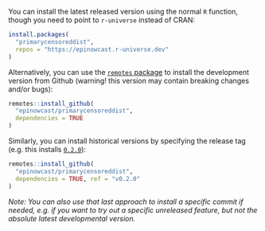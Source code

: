 You can install the latest released version using the normal `R` function, though you need to point to `r-universe` instead of CRAN:

```r
install.packages(
  "primarycensoreddist",
  repos = "https://epinowcast.r-universe.dev"
)
```

Alternatively, you can use the [`remotes` package](https://remotes.r-lib.org/) to install the development version from Github (warning! this version may contain breaking changes and/or bugs):

```r
remotes::install_github(
  "epinowcast/primarycensoreddist",
  dependencies = TRUE
)
```

Similarly, you can install historical versions by specifying the release tag (e.g. this installs [`0.2.0`](https://github.com/epinowcast/primarycensoreddist/releases/tag/v0.2.0)):

```r
remotes::install_github(
  "epinowcast/primarycensoreddist",
  dependencies = TRUE, ref = "v0.2.0"
)
```

*Note: You can also use that last approach to install a specific commit if needed, e.g. if you want to try out a specific unreleased feature, but not the absolute latest developmental version.*
